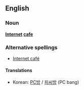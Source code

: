 ==English==
===Noun===
'''[[Internet]] [[cafe]]'''

===Alternative spellings===
*[[Internet café]]

====Translations====
*Korean: [[PC방]] / [[피씨방]] (PC bang)
